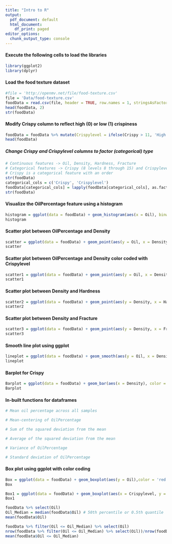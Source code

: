 ```yaml
---
title: "Intro to R"
output:
  pdf_document: default
  html_document:
    df_print: paged
editor_options:
  chunk_output_type: console
---
```


#### Execute the following cells to load the libraries
```r
library(ggplot2)
library(dplyr)
```

#### Load the food texture dataset
```r
#file = 'http://openmv.net/file/food-texture.csv'
file = 'Data/food-texture.csv'
foodData = read.csv(file, header = TRUE, row.names = 1, stringsAsFactors = FALSE)
head(foodData, 2)
str(foodData)
```

#### Modify Crispy column to reflect high (0) or low (1) crispiness
```r
foodData = foodData %>% mutate(Crispylevel = ifelse(Crispy > 11, 'High', 'Low'))
head(foodData)
```

##### Change Crispy and Crispylevel columns to factor (categorical) type
```r
# Continuous features -> Oil, Density, Hardness, Fracture
# Categorical features -> Crispy (8 levels 8 through 15) and Crispylevel (2 levels 0 and 1)
# Crispy is a categorical feature with an order
str(foodData)
categorical_cols = c('Crispy', 'Crispylevel')
foodData[categorical_cols] = lapply(foodData[categorical_cols], as.factor)
str(foodData)
```

#### Visualize the OilPercentage feature using a histogram
```r
histogram = ggplot(data = foodData) + geom_histogram(aes(x = Oil), binwidth = 0.1, color = 'blue')
histogram
```

#### Scatter plot between OilPercentage and Density
```r
scatter = ggplot(data = foodData) + geom_point(aes(y = Oil, x = Density), color = 'red') + labs(x = 'Density', y = 'OilPercentage', title =  'OilPercentage and Density')
scatter
```

#### Scatter plot between OilPercentage and Density color coded with Crispylevel
```r
scatter1 = ggplot(data = foodData) + geom_point(aes(y = Oil, x = Density, color = Crispylevel)) + labs(x = 'Density', y = 'OilPercentage', title =  'OilPercentage and Density')
scatter1
```

#### Scatter plot between Density and Hardness
```r
scatter2 = ggplot(data = foodData) + geom_point(aes(y = Density, x = Hardness), color = 'black') + labs(x = 'Density', y = 'Hardness')
scatter2
```

#### Scatter plot between Density and Fracture
```r
scatter3 = ggplot(data = foodData) + geom_point(aes(y = Density, x = Fracture), color = 'steelblue') + labs(x = 'Density', y = 'Fracture')
scatter3
```

#### Smooth line plot using ggplot
```r
lineplot = ggplot(data = foodData) + geom_smooth(aes(y = Oil, x = Density, color = 'red'))
lineplot
```

#### Barplot for Crispy
```r
Barplot = ggplot(data = foodData) + geom_bar(aes(x = Density), color = 'green')
Barplot
```

#### In-built functions for dataframes
```r
# Mean oil percentage across all samples

# Mean-centering of OilPercentage

# Sum of the squared deviation from the mean

# Average of the squared deviation from the mean

# Variance of OilPercentage

# Standard deviation of OilPercentage
```


#### Box plot using ggplot with color coding
```r
Box = ggplot(data = foodData) + geom_boxplot(aes(y = Oil),color = 'red')
Box
```


```r
Box1 = ggplot(data = foodData) + geom_boxplot(aes(x = Crispylevel, y = Oil),color = 'blue')
Box1
```

```r
foodData %>% select(Oil)
Oil_Median = median(foodData$Oil) # 50th percentile or 0.5th quantile
mean(foodData$Oil)
```

```r
foodData %>% filter(Oil <= Oil_Median) %>% select(Oil)
nrow(foodData %>% filter(Oil <= Oil_Median) %>% select(Oil))/nrow(foodData)
mean(foodData$Oil <= Oil_Median)
```













